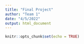 ```yaml
---
title: "Final Project"
author: "Team 1"
date: "4/5/2022"
output: html_document
---
```


```r
knitr::opts_chunk$set(echo = TRUE)
```

